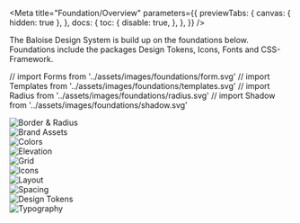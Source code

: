 
<Meta
  title="Foundation/Overview"
  parameters={{
    previewTabs: {
      canvas: { hidden: true },
    },
    docs: {
      toc: {
        disable: true,
      },
    },
  }}
/>

<Banner label="Foundation" />

<Lead>
  The Baloise Design System is build up on the foundations below. Foundations include the packages Design Tokens, Icons,
  Fonts and CSS-Framework.
</Lead>

// import Forms from '../assets/images/foundations/form.svg'
// import Templates from '../assets/images/foundations/templates.svg'
// import Radius from '../assets/images/foundations/radius.svg'
// import Shadow from '../assets/images/foundations/shadow.svg'

<div className="sb-unstyled columns is-multiline">
  <div className="column is-4">
    <ButtonCard color="green" label="Border & Radius" pageTitle="Foundation/Border & Radius">
      <img src={Border} alt="Border & Radius" />
    </ButtonCard>
  </div>
  <div className="column is-4">
    <ButtonCard color="yellow" label="Brand Assets" pageTitle="Foundation/Brand Assets">
      <img src={BrandAssets} alt="Brand Assets" />
    </ButtonCard>
  </div>
  <div className="column is-4">
    <ButtonCard color="grey" label="Colors" pageTitle="Foundation/Colors">
      <img src={Colors} alt="Colors" />
    </ButtonCard>
  </div>
  <div className="column is-4">
    <ButtonCard color="red" label="Elevation" pageTitle="Foundation/Elevation">
      <img src={Elevation} alt="Elevation" />
    </ButtonCard>
  </div>
  <div className="column is-4">
    <ButtonCard color="green" label="Grid" pageTitle="Foundation/Grid">
      <img src={Grid} alt="Grid" />
    </ButtonCard>
  </div>
  <div className="column is-4">
    <ButtonCard color="purple" label="Icons" pageTitle="Foundation/Icons">
      <img src={Icons} alt="Icons" />
    </ButtonCard>
  </div>
    <div className="column is-4">
    <ButtonCard color="red" label="Layout" pageTitle="Foundation/Layout">
      <img src={Layout} alt="Layout" />
    </ButtonCard>
  </div>
  <div className="column is-4">
    <ButtonCard color="yellow" label="Spacing" pageTitle="Foundation/Spacing">
      <img src={Spacings} alt="Spacing" />
    </ButtonCard>
  </div>
  <div className="column is-4">
    <ButtonCard color="green" label="Tokens" pageTitle="Foundation/Design Tokens">
      <img src={Tokens} alt="Design Tokens" />
    </ButtonCard>
  </div>
  <div className="column is-4">
    <ButtonCard color="purple" label="Typography" pageTitle="Foundation/Typography">
      <img src={Typography} alt="Typography" />
    </ButtonCard>
  </div>
</div>

<Footer />

